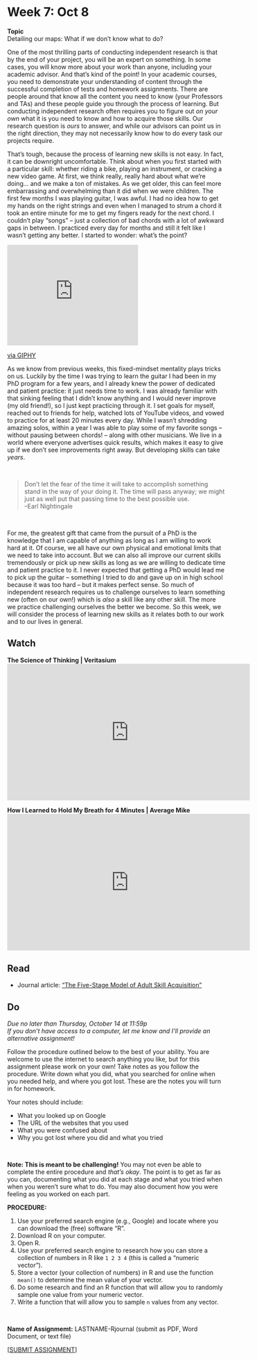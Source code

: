 # Week 7: Oct 8

<div class="boxed" id="center">
**Topic**  
Detailing our maps: What if we don't know what to do?</div>

One of the most thrilling parts of conducting independent research is that by the end of your project, you will be an expert on something. In some cases, you will know more about your work than anyone, including your academic advisor. And that's kind of the point! In your academic courses, you need to demonstrate your understanding of content through the successful completion of tests and homework assignments. There are people around that know all the content you need to know (your Professors and TAs) and these people guide you through the process of learning. But conducting independent research often requires you to figure out _on your own_ what it is you need to know and how to acquire those skills. Our research question is _ours_ to answer, and while our advisors can point us in the right direction, they may not necessarily know how to do every task our projects require.

That's tough, because the process of learning new skills is not easy. In fact, it can be downright uncomfortable. Think about when you first started with a particular skill: whether riding a bike, playing an instrument, or cracking a new video game. At first, we think really, really hard about what we're doing... and we make a ton of mistakes. As we get older, this can feel more embarrassing and overwhelming than it did when we were children. The first few months I was playing guitar, I was awful. I had no idea how to get my hands on the right strings and even when I managed to strum a chord it took an entire minute for me to get my fingers ready for the next chord. I couldn't play "songs" -- just a collection of bad chords with a lot of awkward gaps in between. I practiced every day for months and still it felt like I wasn't getting any better. I started to wonder: what's the point? 

<div id="center">
<div style="width:60%;height:0;padding-bottom:46%;position:relative;"><iframe src="https://giphy.com/embed/xT5LMwDv8zquNq1Qdi" width="100%" height="100%" style="position:absolute" frameBorder="0" class="giphy-embed" allowFullScreen></iframe></div><p><a href="https://giphy.com/gifs/season-10-the-simpsons-10x22-xT5LMwDv8zquNq1Qdi">via GIPHY</a></p>
</div>

As we know from previous weeks, this fixed-mindset mentality plays tricks on us. Luckily by the time I was trying to learn the guitar I had been in my PhD program for a few years, and I already knew the power of dedicated and patient practice: it just needs time to work. I was already familiar with that sinking feeling that I didn't know anything and I would never improve (my old friend!), so I just kept practicing through it. I set goals for myself, reached out to friends for help, watched lots of YouTube videos, and vowed to practice for at least 20 minutes every day. While I wasn't shredding amazing solos, within a year I was able to play some of my favorite songs -- without pausing between chords! -- along with other musicians. We live in a world where everyone advertises quick results, which makes it easy to give up if we don't see improvements right away. But developing skills can take _years_.

\

>Don't let the fear of the time it will take to accomplish something stand in the way of your doing it. The time will pass anyway; we might just as well put that passing time to the best possible use.  
--Earl Nightingale

\

For me, the greatest gift that came from the pursuit of a PhD is the knowledge that I am capable of anything as long as I am willing to work hard at it. Of course, we all have our own physical and emotional limits that we need to take into account. But we can also all improve our current skills tremendously or pick up new skills as long as we are willing to dedicate time and patient practice to it. I never expected that getting a PhD would lead me to pick up the guitar -- something I tried to do and gave up on in high school because it was too hard -- but it makes perfect sense. So much of independent research requires us to challenge ourselves to learn something new (often on our own!) which is _also_ a skill like any other skill. The more we practice challenging ourselves the better we become. So this week, we will consider the process of learning new skills as it relates both to our work and to our lives in general.

## Watch 

**The Science of Thinking | Veritasium**  
<iframe width="560" height="315" src="https://www.youtube.com/embed/UBVV8pch1dM" title="YouTube video player" frameborder="0" allow="accelerometer; autoplay; clipboard-write; encrypted-media; gyroscope; picture-in-picture" allowfullscreen></iframe>

**How I Learned to Hold My Breath for 4 Minutes | Average Mike**  
<iframe width="560" height="315" src="https://www.youtube.com/embed/V6iyDEWG1CU" title="YouTube video player" frameborder="0" allow="accelerometer; autoplay; clipboard-write; encrypted-media; gyroscope; picture-in-picture" allowfullscreen></iframe>

## Read

+ Journal article: ["The Five-Stage Model of Adult Skill Acquisition"](https://uofi.box.com/s/t30seacd3z9bd7cex07zsrzqfrdytxhh)

## Do

_Due no later than Thursday, October 14 at 11:59p_  
_If you don't have access to a computer, let me know and I'll provide an alternative assignment!_

Follow the procedure outlined below to the best of your ability. You are welcome to use the internet to search anything you like, but for this assignment please work on your own! Take notes as you follow the procedure. Write down what you did, what you searched for online when you needed help, and where you got lost. These are the notes you will turn in for homework. 

Your notes should include:

+ What you looked up on Google
+ The URL of the websites that you used
+ What you were confused about
+ Why you got lost where you did and what you tried 

\

**Note: This is meant to be challenging!** You may not even be able to complete the entire procedure and _that's okay_. The point is to get as far as you can, documenting what you did at each stage and what you tried when when you weren't sure what to do. You may also document how you were feeling as you worked on each part.

**PROCEDURE:**

1. Use your preferred search engine (e.g., Google) and locate where you can download the (free) software "R".
2. Download R on your computer.
3. Open R.
4. Use your preferred search engine to research how you can store a collection of numbers in R like `1 2 3 4` (this is called a "numeric vector").
5. Store a vector (your collection of numbers) in R and use the function `mean()` to determine the mean value of your vector.
6. Do some research and find an R function that will allow you to randomly sample one value from your numeric vector.
7. Write a function that will allow you to sample `n` values from any vector.

\

**Name of Assignmemt:** LASTNAME-Rjournal (submit as PDF, Word Document, or text file)  

[[SUBMIT ASSIGNMENT](Assignm.fxl99o96o5xfz29c@u.box.com)]
